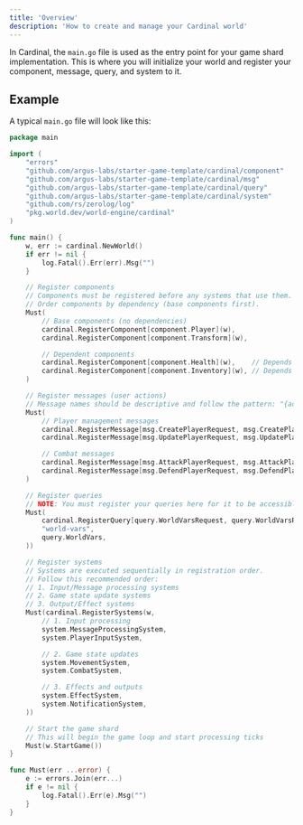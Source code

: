 ```yaml
---
title: 'Overview'
description: 'How to create and manage your Cardinal world'
---
```


In Cardinal, the `main.go` file is used as the entry point for your game shard implementation. This is where you will initialize your world and register your component, message, query, and system to it.

## Example

A typical `main.go` file will look like this:

```go main.go
package main

import (
	"errors"
	"github.com/argus-labs/starter-game-template/cardinal/component"
	"github.com/argus-labs/starter-game-template/cardinal/msg"
	"github.com/argus-labs/starter-game-template/cardinal/query"
	"github.com/argus-labs/starter-game-template/cardinal/system"
	"github.com/rs/zerolog/log"
	"pkg.world.dev/world-engine/cardinal"
)

func main() {
	w, err := cardinal.NewWorld()
	if err != nil {
		log.Fatal().Err(err).Msg("")
	}

	// Register components
	// Components must be registered before any systems that use them.
	// Order components by dependency (base components first).
	Must(
		// Base components (no dependencies)
		cardinal.RegisterComponent[component.Player](w),
		cardinal.RegisterComponent[component.Transform](w),

		// Dependent components
		cardinal.RegisterComponent[component.Health](w),    // Depends on Player
		cardinal.RegisterComponent[component.Inventory](w), // Depends on Player
	)

	// Register messages (user actions)
	// Message names should be descriptive and follow the pattern: "{action}_{target}"
	Must(
		// Player management messages
		cardinal.RegisterMessage[msg.CreatePlayerRequest, msg.CreatePlayerResponse](w, "create_player"),
		cardinal.RegisterMessage[msg.UpdatePlayerRequest, msg.UpdatePlayerResponse](w, "update_player"),

		// Combat messages
		cardinal.RegisterMessage[msg.AttackPlayerRequest, msg.AttackPlayerResponse](w, "attack_player"),
		cardinal.RegisterMessage[msg.DefendPlayerRequest, msg.DefendPlayerResponse](w, "defend_player"),
	)

	// Register queries
	// NOTE: You must register your queries here for it to be accessible.
	Must(
		cardinal.RegisterQuery[query.WorldVarsRequest, query.WorldVarsResponse](w,
		"world-vars",
		query.WorldVars,
	))

	// Register systems
	// Systems are executed sequentially in registration order.
	// Follow this recommended order:
	// 1. Input/Message processing systems
	// 2. Game state update systems
	// 3. Output/Effect systems
	Must(cardinal.RegisterSystems(w,
		// 1. Input processing
		system.MessageProcessingSystem,
		system.PlayerInputSystem,

		// 2. Game state updates
		system.MovementSystem,
		system.CombatSystem,

		// 3. Effects and outputs
		system.EffectSystem,
		system.NotificationSystem,
	))

	// Start the game shard
	// This will begin the game loop and start processing ticks
	Must(w.StartGame())
}

func Must(err ...error) {
	e := errors.Join(err...)
	if e != nil {
		log.Fatal().Err(e).Msg("")
	}
}
```
